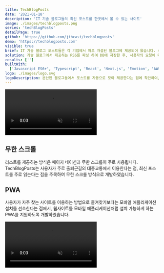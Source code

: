 ```yaml
---
title: TechBlogPosts
date: '2021-01-18'
description: 'IT 기술 블로그들의 최신 포스트를 한곳에서 볼 수 있는 사이트'
image: ./images/techblogposts.png
series: 'techBlogPosts'
detailPage: true
github: 'https://github.com/jthcast/techblogposts'
demo: 'https://techblogposts.com'
visible: true
brief: IT 기술 블로그 포스트들은 각 기업에서 따로 개설된 블로그에 제공되어 왔습니다. 사용자는 이를 확인하기 위해 여러 페이지를 돌아다녀야 했습니다. 이런 불편함에서 벗어나 포스트들을 한 곳에서 보기 위해 기술 블로그 모음 사이트를 만들었습니다.
solution: 기술 블로그에서 제공하는 RSS를 파싱 하여 DB에 저장한 후, 사용자의 요청에 따라 데이터를 제공합니다. 최신 포스트를 유지하기 위해 주기적으로 데이터를 적재합니다. 리스트를 제공하는 사이트의 사용자는 눈이 편해야 하므로 다크 모드를 지원하고, 무한 스크롤 기능을 통해 편의성을 더했습니다.
results: ['']
builtWith:
  ['Javascript ES6+', 'Typescript', 'React', 'Next.js', 'Emotion', 'AWS']
logo: ./images/logo.svg
logoDescription: 분산된 블로그들에서 포스트를 자동으로 모아 제공한다는 점에 착안하여, 자석 모양의 로고를 만들었습니다. 색상은 기존 Jthcast의 대표 색상을 그대로 적용하였습니다.
---
```


<section className="jth-section">
  <div className="jth-container jth-section-twoColGrid-center">
    <video
      preload="auto"
      muted
      loop
      playsInline
      autoPlay
      src="./videos/infiniteScroll.mp4"
    ></video>
    <div className="jth-section-rowGrid">
      <h2>무한 스크롤</h2>
      <p>
        리스트를 제공하는 방식은 페이지 네이션과 무한 스크롤이 주로 사용됩니다.
        TechBlogPosts는 사용자가 주로 출퇴근길의 대중교통에서 이용한다는 점,
        최신 포스트를 주로 읽는다는 점을 주목하여 무한 스크롤 방식으로
        개발하였습니다.
      </p>
    </div>
  </div>
</section>
<section className="jth-section">
  <div className="jth-container jth-section-twoColGrid-center">
    <div className="jth-section-rowGrid jth-section-mobileOrder-2">
      <h2>PWA</h2>
      <p>
        사용자가 자주 찾는 사이트를 이용하는 방법으로 즐겨찾기보다는 모바일
        애플리케이션 설치를 선호한다는 점에서, 웹사이트를 모바일
        애플리케이션처럼 설치 가능하게 하는 PWA를 지원하도록 개발하였습니다.
      </p>
    </div>
    <video
      preload="auto"
      muted
      loop
      playsInline
      autoPlay
      src="./videos/pwa.mp4"
      className="jth-portfolio-widthImage"
    ></video>
  </div>
</section>
